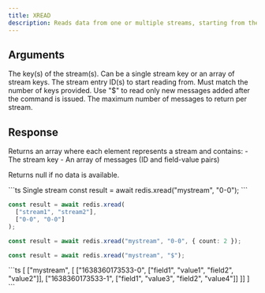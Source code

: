 ```yaml
---
title: XREAD
description: Reads data from one or multiple streams, starting from the specified IDs.
---
```


## Arguments

<ParamField body="key" type="string | string[]" required>
  The key(s) of the stream(s). Can be a single stream key or an array of stream keys.
</ParamField>

<ParamField body="id" type="string | string[]" required>
  The stream entry ID(s) to start reading from. Must match the number of keys provided.
  Use "$" to read only new messages added after the command is issued.
</ParamField>

<ParamField body="options">
  <Expandable title="properties">
    <ParamField body="count" type="number">
      The maximum number of messages to return per stream.
    </ParamField>
  </Expandable>
</ParamField>

## Response

<ResponseField type="Array<[string, Array<[string, string[]]>]> | null">
  Returns an array where each element represents a stream and contains:
  - The stream key
  - An array of messages (ID and field-value pairs)
  
  Returns null if no data is available.
</ResponseField>

<RequestExample>
```ts Single stream
const result = await redis.xread("mystream", "0-0");
```

```ts Multiple streams
const result = await redis.xread(
  ["stream1", "stream2"], 
  ["0-0", "0-0"]
);
```

```ts With count limit
const result = await redis.xread("mystream", "0-0", { count: 2 });
```

```ts Only new messages
const result = await redis.xread("mystream", "$");
```
</RequestExample>

<ResponseExample>
```ts
[
  ["mystream", [
    ["1638360173533-0", ["field1", "value1", "field2", "value2"]],
    ["1638360173533-1", ["field1", "value3", "field2", "value4"]]
  ]]
]
```
</ResponseExample>